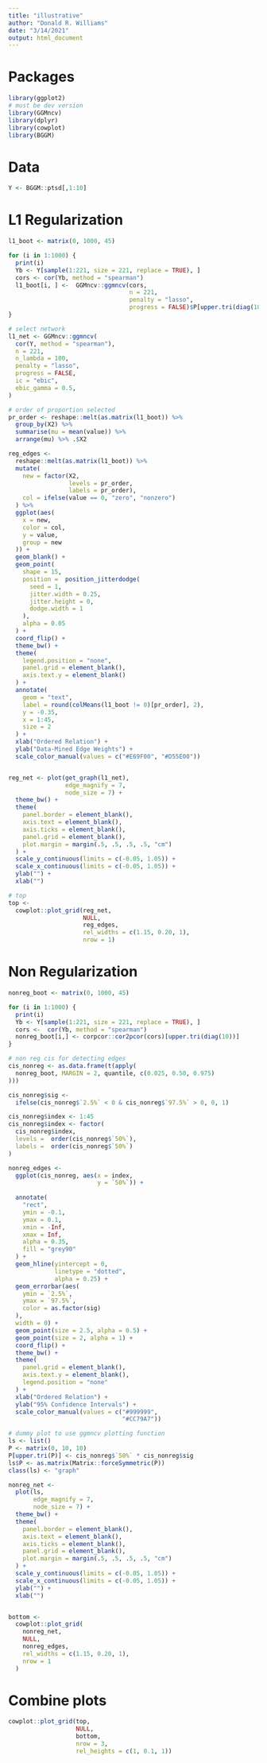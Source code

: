 ```yaml
---
title: "illustrative"
author: "Donald R. Williams"
date: "3/14/2021"
output: html_document
---
```


# Packages
```r
library(ggplot2)
# must be dev version
library(GGMncv)
library(dplyr)
library(cowplot)
library(BGGM)
```

# Data
```r
Y <- BGGM::ptsd[,1:10]
```


# L1 Regularization
```r
l1_boot <- matrix(0, 1000, 45)

for (i in 1:1000) {
  print(i)
  Yb <- Y[sample(1:221, size = 221, replace = TRUE), ]
  cors <- cor(Yb, method = "spearman")
  l1_boot[i, ] <-  GGMncv::ggmncv(cors,
                                  n = 221,
                                  penalty = "lasso",
                                  progress = FALSE)$P[upper.tri(diag(10))]
}

# select network
l1_net <- GGMncv::ggmncv(
  cor(Y, method = "spearman"),
  n = 221,
  n_lambda = 100,
  penalty = "lasso",
  progress = FALSE,
  ic = "ebic",
  ebic_gamma = 0.5,
)

# order of proportion selected
pr_order <- reshape::melt(as.matrix(l1_boot)) %>% 
  group_by(X2) %>%
  summarise(mu = mean(value)) %>%
  arrange(mu) %>% .$X2

reg_edges <-
  reshape::melt(as.matrix(l1_boot)) %>%
  mutate(
    new = factor(X2,
                 levels = pr_order,
                 labels = pr_order),
    col = ifelse(value == 0, "zero", "nonzero")
  ) %>%
  ggplot(aes(
    x = new,
    color = col,
    y = value,
    group = new
  )) +
  geom_blank() +
  geom_point(
    shape = 15,
    position =  position_jitterdodge(
      seed = 1,
      jitter.width = 0.25,
      jitter.height = 0,
      dodge.width = 1
    ),
    alpha = 0.05
  ) +
  coord_flip() +
  theme_bw() +
  theme(
    legend.position = "none",
    panel.grid = element_blank(),
    axis.text.y = element_blank()
  ) +
  annotate(
    geom = "text",
    label = round(colMeans(l1_boot != 0)[pr_order], 2),
    y = -0.35,
    x = 1:45,
    size = 2
  ) +
  xlab("Ordered Relation") +
  ylab("Data-Mined Edge Weights") +
  scale_color_manual(values = c("#E69F00", "#D55E00"))


reg_net <- plot(get_graph(l1_net),
                edge_magnify = 7,
                node_size = 7) +
  theme_bw() +
  theme(
    panel.border = element_blank(),
    axis.text = element_blank(),
    axis.ticks = element_blank(),
    panel.grid = element_blank(),
    plot.margin = margin(.5, .5, .5, .5, "cm")
  ) +
  scale_y_continuous(limits = c(-0.05, 1.05)) +
  scale_x_continuous(limits = c(-0.05, 1.05)) +
  ylab("") +
  xlab("")

# top
top <-
  cowplot::plot_grid(reg_net,
                     NULL,
                     reg_edges,
                     rel_widths = c(1.15, 0.20, 1),
                     nrow = 1) 

```


# Non Regularization
```r
nonreg_boot <- matrix(0, 1000, 45)

for (i in 1:1000) {
  print(i)
  Yb <- Y[sample(1:221, size = 221, replace = TRUE), ]
  cors <-  cor(Yb, method = "spearman")
  nonreg_boot[i,] <- corpcor::cor2pcor(cors)[upper.tri(diag(10))]
}

# non reg cis for detecting edges
cis_nonreg <- as.data.frame(t(apply(
  nonreg_boot, MARGIN = 2, quantile, c(0.025, 0.50, 0.975)
)))

cis_nonreg$sig <-
  ifelse(cis_nonreg$`2.5%` < 0 & cis_nonreg$`97.5%` > 0, 0, 1)

cis_nonreg$index <- 1:45
cis_nonreg$index <- factor(
  cis_nonreg$index,
  levels =  order(cis_nonreg$`50%`),
  labels =  order(cis_nonreg$`50%`)
)

nonreg_edges <-
  ggplot(cis_nonreg, aes(x = index,
                         y = `50%`)) +
  
  annotate(
    "rect",
    ymin = -0.1,
    ymax = 0.1,
    xmin = -Inf,
    xmax = Inf,
    alpha = 0.35,
    fill = "grey90"
  ) +
  geom_hline(yintercept = 0,
             linetype = "dotted",
             alpha = 0.25) +
  geom_errorbar(aes(
    ymin = `2.5%`,
    ymax = `97.5%`,
    color = as.factor(sig)
  ),
  width = 0) +
  geom_point(size = 2.5, alpha = 0.5) +
  geom_point(size = 2, alpha = 1) +
  coord_flip() +
  theme_bw() +
  theme(
    panel.grid = element_blank(),
    axis.text.y = element_blank(),
    legend.position = "none"
  ) +
  xlab("Ordered Relation") +
  ylab("95% Confidence Intervals") +
  scale_color_manual(values = c("#999999",
                                "#CC79A7"))

# dummy plot to use ggmncv plotting function
ls <- list()
P <- matrix(0, 10, 10)
P[upper.tri(P)] <- cis_nonreg$`50%` * cis_nonreg$sig
ls$P <- as.matrix(Matrix::forceSymmetric(P))
class(ls) <- "graph"

nonreg_net <-
  plot(ls,
       edge_magnify = 7,
       node_size = 7) +
  theme_bw() +
  theme(
    panel.border = element_blank(),
    axis.text = element_blank(),
    axis.ticks = element_blank(),
    panel.grid = element_blank(),
    plot.margin = margin(.5, .5, .5, .5, "cm")
  ) +
  scale_y_continuous(limits = c(-0.05, 1.05)) +
  scale_x_continuous(limits = c(-0.05, 1.05)) +
  ylab("") +
  xlab("")


bottom <-
  cowplot::plot_grid(
    nonreg_net,
    NULL,
    nonreg_edges,
    rel_widths = c(1.15, 0.20, 1),
    nrow = 1
  ) 
```

# Combine plots
```r
cowplot::plot_grid(top,
                   NULL,
                   bottom,
                   nrow = 3,
                   rel_heights = c(1, 0.1, 1))
```